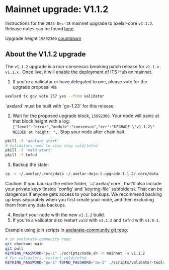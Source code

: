 # Mainnet upgrade: V1.1.2


Instructions for the `2024-Dec-18` mainnet upgrade to axelar-core `v1.1.2`.
Release notes can be found [here](https://github.com/axelarnetwork/axelar-core/releases/tag/v1.1.2)

Upgrade height `15892300` [countdown](https://www.mintscan.io/axelar/block/15892300)

## About the V1.1.2 upgrade
The `v1.1.2` upgrade is a non-consensus breaking patch release for `v1.1.x.` `v1.1.x.` Once live, it will enable the deployment of ITS Hub on mainnet.

1. If you're a validator or have delegated to one, please vote for the upgrade proposal via


```bash
axelard tx gov vote 257 yes --from validator
```

<Callout type="warning" emoji="⚠️">
  `axelard` must be built with `go-1.23` for this release.
</Callout>


2. Wait for the proposed upgrade block, `15892300`. Your node will panic at that block height with a log: `{"level":"error","module":"consensus","err":"UPGRADE \"v1.1.2\" NEEDED at height: ",`. Stop your node after chain halt.

```bash
pkill -f 'axelard start'
# Validators need to also stop vald/tofnd
pkill -f 'vald-start'
pkill -f tofnd
```

3. Backup the state:

```bash
cp -r ~/.axelar/.core/data ~/.axelar-dojo-1-upgrade-1.1.2/.core/data
```

<Callout type="warning" emoji="⚠️">
  Caution: If you backup the entire folder, `~/.axelar/.core`, that'll
  also include your private keys (inside `config` and `keyring-file`
  subfolders). That can be dangerous if anyone gets access to your backups. We
  recommend backing up keys separately when you first create your node, and then
  excluding them from any data backups.
</Callout>

4. Restart your node with the new `v1.1.2` build.
5. If you're a validator also restart `vald` with `v1.1.2` and `tofnd` with `v1.0.1`.

Example using join scripts in [axelarate-community git repo](https://github.com/axelarnetwork/axelarate-community):



```bash
# in axelarate-community repo
git checkout main
git pull
KEYRING_PASSWORD="pw-1" ./scripts/node.sh -n mainnet -a v1.1.2
# For validators, restart vald/tofnd
KEYRING_PASSWORD="pw-1" TOFND_PASSWORD="pw-2" ./scripts/validator-tools-host.sh -n mainnet -a v1.1.2 -q v1.0.1
```